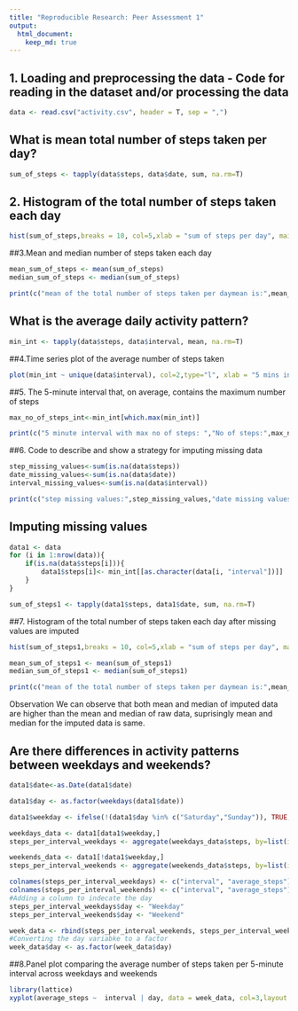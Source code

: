---
title: "Reproducible Research: Peer Assessment 1"
output: 
  html_document:
    keep_md: true
---


## 1. Loading and preprocessing the data - Code for reading in the dataset and/or processing the data
```{r load data, echo=TRUE}
data <- read.csv("activity.csv", header = T, sep = ",")
```


## What is mean total number of steps taken per day?

```{r Calulate no of steps per day, echo=TRUE}
sum_of_steps <- tapply(data$steps, data$date, sum, na.rm=T)
```
## 2. Histogram of the total number of steps taken each day
```{r Plot sum of steps per day, echo=TRUE}
hist(sum_of_steps,breaks = 10, col=5,xlab = "sum of steps per day", main = "histogram of steps per day")
```
##3.Mean and median number of steps taken each day 
```{r Find mean and median, echo=TRUE}
mean_sum_of_steps <- mean(sum_of_steps)
median_sum_of_steps <- median(sum_of_steps)
```
```{r Print mean and median, echo=TRUE}
print(c("mean of the total number of steps taken per daymean is:",mean_sum_of_steps, "median of the total number of steps taken per day is:",median_sum_of_steps))
```

## What is the average daily activity pattern?

```{r Calulate mean no of steps for interval, echo=TRUE}
min_int <- tapply(data$steps, data$interval, mean, na.rm=T)
```
##4.Time series plot of the average number of steps taken
```{r Plot Interval Vs Average no of steps, echo=TRUE}
plot(min_int ~ unique(data$interval), col=2,type="l", xlab = "5 mins interval",ylab="Average no of steps")
```
##5. The 5-minute interval that, on average, contains the maximum number of steps
```{r Find interval with max no of steps, echo=TRUE}
max_no_of_steps_int<-min_int[which.max(min_int)]
```
```{r Print interval with max no of steps and Average no of steps, echo=TRUE}
print(c("5 minute interval with max no of steps: ","No of steps:",max_no_of_steps_int))
```
##6. Code to describe and show a strategy for imputing missing data
```{r Find missing values, echo=TRUE}
step_missing_values<-sum(is.na(data$steps))
date_missing_values<-sum(is.na(data$date))
interval_missing_values<-sum(is.na(data$interval))
```
```{r Print Summary of missing values, echo=TRUE}
print(c("step missing values:",step_missing_values,"date missing values:",date_missing_values,"interval missing values:",interval_missing_values))
```


## Imputing missing values

```{r Impute NA values, echo=TRUE}
data1 <- data
for (i in 1:nrow(data)){
    if(is.na(data$steps[i])){
        data1$steps[i]<- min_int[[as.character(data[i, "interval"])]]
    }
}
```
```{r Calulate no of steps per day in imputed data, echo=TRUE}
sum_of_steps1 <- tapply(data1$steps, data1$date, sum, na.rm=T)
```
##7. Histogram of the total number of steps taken each day after missing values are imputed
```{r Plot sum of steps per day in imputed data, echo=TRUE}
hist(sum_of_steps1,breaks = 10, col=5,xlab = "sum of steps per day", main = "histogram of steps per day")
```
```{r Find mean and median in imputed data, echo=TRUE}
mean_sum_of_steps1 <- mean(sum_of_steps1)
median_sum_of_steps1 <- median(sum_of_steps1)
```
```{r Print mean and median imputed data, echo=TRUE}
print(c("mean of the total number of steps taken per daymean is:",mean_sum_of_steps1, "median of the total number of steps taken per day is:",median_sum_of_steps1))
```
Observation
We can observe that both mean and median of imputed data are higher than the mean and median of raw data, suprisingly mean and median for the imputed data is same. 


## Are there differences in activity patterns between weekdays and weekends?
```{r Convert date from factor to date, echo=TRUE} 
data1$date<-as.Date(data1$date)
```
```{r Create a factor variable "day "to store the day of the week, echo=TRUE}
data1$day <- as.factor(weekdays(data1$date))
```
```{r Create logical variable "weekday", echo=TRUE}
data1$weekday <- ifelse(!(data1$day %in% c("Saturday","Sunday")), TRUE, FALSE) 
```

```{r Average number of steps for weekdays, echo=TRUE}
weekdays_data <- data1[data1$weekday,]
steps_per_interval_weekdays <- aggregate(weekdays_data$steps, by=list(interval=weekdays_data$interval), FUN=mean)
```

```{r Average number of steps for weekends, echo=TRUE}
weekends_data <- data1[!data1$weekday,]
steps_per_interval_weekends <- aggregate(weekends_data$steps, by=list(interval=weekends_data$interval), FUN=mean)
```
```{r Add columns names, echo=TRUE}
colnames(steps_per_interval_weekdays) <- c("interval", "average_steps")
colnames(steps_per_interval_weekends) <- c("interval", "average_steps")
#Adding a column to indecate the day
steps_per_interval_weekdays$day <- "Weekday"
steps_per_interval_weekends$day <- "Weekend"
```
```{r Merging the two day types together, echo=TRUE}
week_data <- rbind(steps_per_interval_weekends, steps_per_interval_weekdays)
#Converting the day variabke to a factor
week_data$day <- as.factor(week_data$day)
```
##8.Panel plot comparing the average number of steps taken per 5-minute interval across weekdays and weekends
```{r Plotting the data, echo=TRUE}
library(lattice)
xyplot(average_steps ~  interval | day, data = week_data, col=3,layout = c(1,2), type ="l", ylab="Number of Steps")
```
